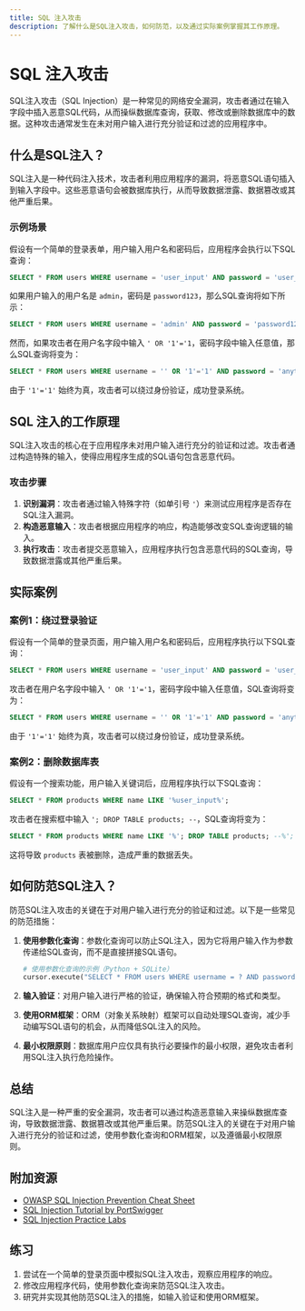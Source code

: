 ```yaml
---
title: SQL 注入攻击
description: 了解什么是SQL注入攻击，如何防范，以及通过实际案例掌握其工作原理。
---
```


# SQL 注入攻击

SQL注入攻击（SQL Injection）是一种常见的网络安全漏洞，攻击者通过在输入字段中插入恶意SQL代码，从而操纵数据库查询，获取、修改或删除数据库中的数据。这种攻击通常发生在未对用户输入进行充分验证和过滤的应用程序中。

## 什么是SQL注入？

SQL注入是一种代码注入技术，攻击者利用应用程序的漏洞，将恶意SQL语句插入到输入字段中。这些恶意语句会被数据库执行，从而导致数据泄露、数据篡改或其他严重后果。

### 示例场景

假设有一个简单的登录表单，用户输入用户名和密码后，应用程序会执行以下SQL查询：

```sql
SELECT * FROM users WHERE username = 'user_input' AND password = 'user_password';
```

如果用户输入的用户名是 `admin`，密码是 `password123`，那么SQL查询将如下所示：

```sql
SELECT * FROM users WHERE username = 'admin' AND password = 'password123';
```

然而，如果攻击者在用户名字段中输入 `' OR '1'='1`，密码字段中输入任意值，那么SQL查询将变为：

```sql
SELECT * FROM users WHERE username = '' OR '1'='1' AND password = 'anything';
```

由于 `'1'='1'` 始终为真，攻击者可以绕过身份验证，成功登录系统。

## SQL 注入的工作原理

SQL注入攻击的核心在于应用程序未对用户输入进行充分的验证和过滤。攻击者通过构造特殊的输入，使得应用程序生成的SQL语句包含恶意代码。

### 攻击步骤

1. **识别漏洞**：攻击者通过输入特殊字符（如单引号 `'`）来测试应用程序是否存在SQL注入漏洞。
2. **构造恶意输入**：攻击者根据应用程序的响应，构造能够改变SQL查询逻辑的输入。
3. **执行攻击**：攻击者提交恶意输入，应用程序执行包含恶意代码的SQL查询，导致数据泄露或其他严重后果。

## 实际案例

### 案例1：绕过登录验证

假设有一个简单的登录页面，用户输入用户名和密码后，应用程序执行以下SQL查询：

```sql
SELECT * FROM users WHERE username = 'user_input' AND password = 'user_password';
```

攻击者在用户名字段中输入 `' OR '1'='1`，密码字段中输入任意值，SQL查询将变为：

```sql
SELECT * FROM users WHERE username = '' OR '1'='1' AND password = 'anything';
```

由于 `'1'='1'` 始终为真，攻击者可以绕过身份验证，成功登录系统。

### 案例2：删除数据库表

假设有一个搜索功能，用户输入关键词后，应用程序执行以下SQL查询：

```sql
SELECT * FROM products WHERE name LIKE '%user_input%';
```

攻击者在搜索框中输入 `'; DROP TABLE products; --`，SQL查询将变为：

```sql
SELECT * FROM products WHERE name LIKE '%'; DROP TABLE products; --%';
```

这将导致 `products` 表被删除，造成严重的数据丢失。

## 如何防范SQL注入？

防范SQL注入攻击的关键在于对用户输入进行充分的验证和过滤。以下是一些常见的防范措施：

1. **使用参数化查询**：参数化查询可以防止SQL注入，因为它将用户输入作为参数传递给SQL查询，而不是直接拼接SQL语句。

    ```python
    # 使用参数化查询的示例（Python + SQLite）
    cursor.execute("SELECT * FROM users WHERE username = ? AND password = ?", (username, password))
    ```

2. **输入验证**：对用户输入进行严格的验证，确保输入符合预期的格式和类型。

3. **使用ORM框架**：ORM（对象关系映射）框架可以自动处理SQL查询，减少手动编写SQL语句的机会，从而降低SQL注入的风险。

4. **最小权限原则**：数据库用户应仅具有执行必要操作的最小权限，避免攻击者利用SQL注入执行危险操作。

## 总结

SQL注入是一种严重的安全漏洞，攻击者可以通过构造恶意输入来操纵数据库查询，导致数据泄露、数据篡改或其他严重后果。防范SQL注入的关键在于对用户输入进行充分的验证和过滤，使用参数化查询和ORM框架，以及遵循最小权限原则。

## 附加资源

- [OWASP SQL Injection Prevention Cheat Sheet](https://owasp.org/www-project-cheat-sheets/cheatsheets/SQL_Injection_Prevention_Cheat_Sheet.html)
- [SQL Injection Tutorial by PortSwigger](https://portswigger.net/web-security/sql-injection)
- [SQL Injection Practice Labs](https://www.hacksplaining.com/exercises/sql-injection)

## 练习

1. 尝试在一个简单的登录页面中模拟SQL注入攻击，观察应用程序的响应。
2. 修改应用程序代码，使用参数化查询来防范SQL注入攻击。
3. 研究并实现其他防范SQL注入的措施，如输入验证和使用ORM框架。
